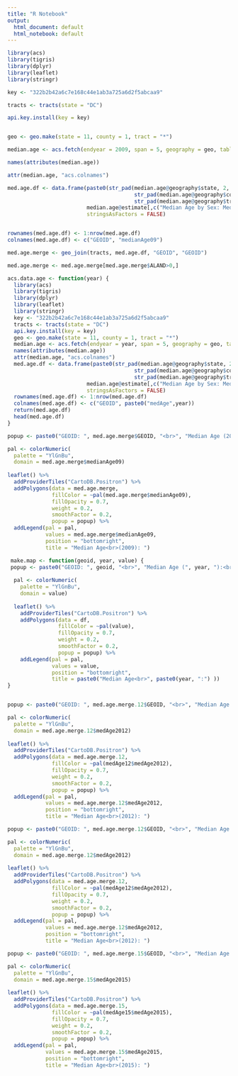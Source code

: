 ---
title: "R Notebook"
output:
  html_document: default
  html_notebook: default
---

```{r}
library(acs)
library(tigris)
library(dplyr)
library(leaflet)
library(stringr)
```

```{r}
key <- "322b2b42a6c7e168c44e1ab3a725a6d2f5abcaa9"

tracts <- tracts(state = "DC")
```

```{r}
api.key.install(key = key)


geo <- geo.make(state = 11, county = 1, tract = "*")

median.age <- acs.fetch(endyear = 2009, span = 5, geography = geo, table.number = "B01002", col.names = "pretty")

names(attributes(median.age))

attr(median.age, "acs.colnames")

med.age.df <- data.frame(paste0(str_pad(median.age@geography$state, 2, "left", pad = "0"),
                                        str_pad(median.age@geography$county, 3, "left", pad = "0"),
                                        str_pad(median.age@geography$tract, 6, "left", pad = "0")),
                         median.age@estimate[,c("Median Age by Sex: Median age -- Total:")],
                         stringsAsFactors = FALSE)


rownames(med.age.df) <- 1:nrow(med.age.df)   
colnames(med.age.df) <- c("GEOID", "medianAge09")
```

```{r}
med.age.merge <- geo_join(tracts, med.age.df, "GEOID", "GEOID")

med.age.merge <- med.age.merge[med.age.merge$ALAND>0,]
```


```{r}
acs.data.age <- function(year) {
  library(acs)
  library(tigris)
  library(dplyr)
  library(leaflet)
  library(stringr)
  key <- "322b2b42a6c7e168c44e1ab3a725a6d2f5abcaa9"
  tracts <- tracts(state = "DC")
  api.key.install(key = key)
  geo <- geo.make(state = 11, county = 1, tract = "*")
  median.age <- acs.fetch(endyear = year, span = 5, geography = geo, table.number = "B01002", col.names = "pretty")
  names(attributes(median.age))
  attr(median.age, "acs.colnames")
  med.age.df <- data.frame(paste0(str_pad(median.age@geography$state, 2, "left", pad = "0"),
                                        str_pad(median.age@geography$county, 3, "left", pad = "0"),
                                        str_pad(median.age@geography$tract, 6, "left", pad = "0")),
                         median.age@estimate[,c("Median Age by Sex: Median age -- Total:")],
                         stringsAsFactors = FALSE)
  rownames(med.age.df) <- 1:nrow(med.age.df)   
  colnames(med.age.df) <- c("GEOID", paste0("medAge",year))
  return(med.age.df)
  head(med.age.df)
}
```

```{r}

popup <- paste0("GEOID: ", med.age.merge$GEOID, "<br>", "Median Age (2009):<br> ", med.age.merge$medianAge09, " years old")

pal <- colorNumeric(
  palette = "YlGnBu",
  domain = med.age.merge$medianAge09)
  
leaflet() %>% 
  addProviderTiles("CartoDB.Positron") %>% 
  addPolygons(data = med.age.merge,
              fillColor = ~pal(med.age.merge$medianAge09),
              fillOpacity = 0.7,
              weight = 0.2,
              smoothFactor = 0.2,
              popup = popup) %>%
  addLegend(pal = pal,
            values = med.age.merge$medianAge09,
            position = "bottomright",
            title = "Median Age<br>(2009): ")
```


```{r}
 make.map <- function(geoid, year, value) {
 popup <- paste0("GEOID: ", geoid, "<br>", "Median Age (", year, "):<br> ", value, " years old")
  
  pal <- colorNumeric(
    palette = "YlGnBu",
    domain = value)
    
  leaflet() %>% 
    addProviderTiles("CartoDB.Positron") %>% 
    addPolygons(data = df,
                fillColor = ~pal(value),
                fillOpacity = 0.7,
                weight = 0.2,
                smoothFactor = 0.2,
                popup = popup) %>%
    addLegend(pal = pal,
              values = value,
              position = "bottomright",
              title = paste0("Median Age<br>", paste0(year, ":") ))
}
```

```{r}

```

```{r}
popup <- paste0("GEOID: ", med.age.merge.12$GEOID, "<br>", "Median Age (2012):<br> ", med.age.merge.12$medAge2012, " years old")

pal <- colorNumeric(
  palette = "YlGnBu",
  domain = med.age.merge.12$medAge2012)
  
leaflet() %>% 
  addProviderTiles("CartoDB.Positron") %>% 
  addPolygons(data = med.age.merge.12,
              fillColor = ~pal(medAge12$medAge2012),
              fillOpacity = 0.7,
              weight = 0.2,
              smoothFactor = 0.2,
              popup = popup) %>%
  addLegend(pal = pal,
            values = med.age.merge.12$medAge2012,
            position = "bottomright",
            title = "Median Age<br>(2012): ")
```

```{r}
popup <- paste0("GEOID: ", med.age.merge.12$GEOID, "<br>", "Median Age (2012):<br> ", med.age.merge.12$medAge2012, " years old")

pal <- colorNumeric(
  palette = "YlGnBu",
  domain = med.age.merge.12$medAge2012)
  
leaflet() %>% 
  addProviderTiles("CartoDB.Positron") %>% 
  addPolygons(data = med.age.merge.12,
              fillColor = ~pal(medAge12$medAge2012),
              fillOpacity = 0.7,
              weight = 0.2,
              smoothFactor = 0.2,
              popup = popup) %>%
  addLegend(pal = pal,
            values = med.age.merge.12$medAge2012,
            position = "bottomright",
            title = "Median Age<br>(2012): ")
```

```{r}
popup <- paste0("GEOID: ", med.age.merge.15$GEOID, "<br>", "Median Age (2015):<br> ", med.age.merge.15$medAge2015, " years old")

pal <- colorNumeric(
  palette = "YlGnBu",
  domain = med.age.merge.15$medAge2015)
  
leaflet() %>% 
  addProviderTiles("CartoDB.Positron") %>% 
  addPolygons(data = med.age.merge.15,
              fillColor = ~pal(medAge15$medAge2015),
              fillOpacity = 0.7,
              weight = 0.2,
              smoothFactor = 0.2,
              popup = popup) %>%
  addLegend(pal = pal,
            values = med.age.merge.15$medAge2015,
            position = "bottomright",
            title = "Median Age<br>(2015): ")
```

